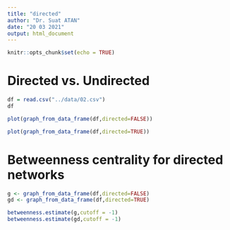 ```yaml
---
title: "directed"
author: "Dr. Suat ATAN"
date: "20 03 2021"
output: html_document
---
```


```r
knitr::opts_chunk$set(echo = TRUE)
```

# Directed vs. Undirected

```r
df = read.csv("../data/02.csv")
df
```

```r
plot(graph_from_data_frame(df,directed=FALSE))
```
```r
plot(graph_from_data_frame(df,directed=TRUE))
```
# Betweenness centrality for directed networks

```r
g <- graph_from_data_frame(df,directed=FALSE)
gd <- graph_from_data_frame(df,directed=TRUE)
```

```r
betweenness.estimate(g,cutoff = -1)
betweenness.estimate(gd,cutoff = -1)
```

